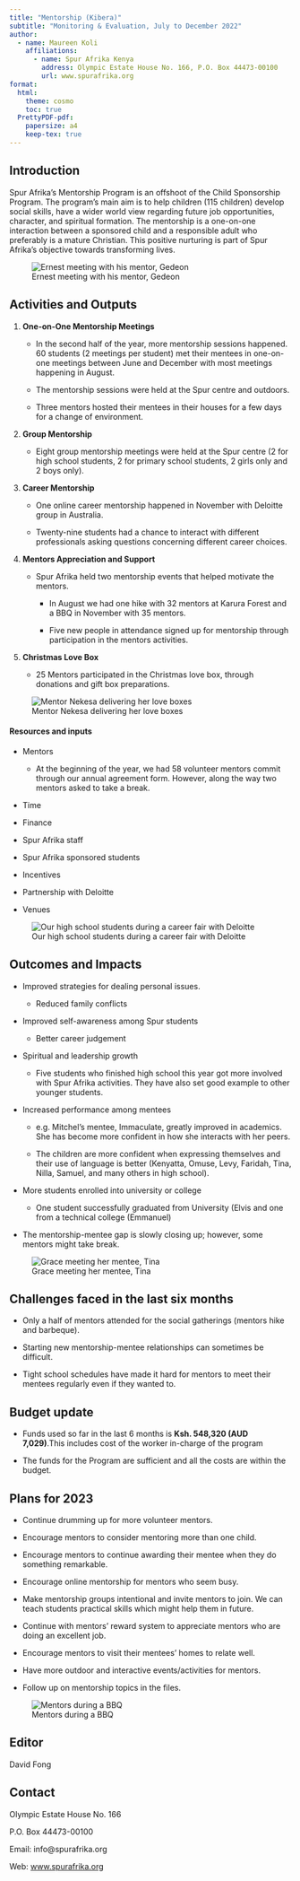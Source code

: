 ```yaml
---
title: "Mentorship (Kibera)"
subtitle: "Monitoring & Evaluation, July to December 2022"
author:
  - name: Maureen Koli
    affiliations:
      - name: Spur Afrika Kenya
        address: Olympic Estate House No. 166, P.O. Box 44473-00100
        url: www.spurafrika.org
format:
  html: 
    theme: cosmo
    toc: true
  PrettyPDF-pdf:
    papersize: a4
    keep-tex: true
---
```


```{=tex}
\fancypagestyle{myCoverStyle}{
  \fancyhf{}
  \renewcommand\headrulewidth{0pt}
  \fancyfoot[R]{\thepage}
  \fancyfoot[C]{\em{Cover picture : Mentors in a team-building activity}}
  \fancyfootoffset{3.5cm}
}
\thispagestyle{myCoverStyle}
% the default style is defined in _extensions/nrennie/PrettyPDF/PrettyPDF.tex
% and then set in _extensions/.../pagestyle.tex
% however, for the very first page we want to describe what is in the cover page
```
## Introduction

Spur Afrika’s Mentorship Program is an offshoot of the Child Sponsorship Program. The program’s main aim is to help children (115 children) develop social skills, have a wider world view regarding future job opportunities, character, and spiritual formation. The mentorship is a one-on-one interaction between a sponsored child and a responsible adult who preferably is a mature Christian. This positive nurturing is part of Spur Afrika’s objective towards transforming lives.

![Ernest meeting with his mentor, Gedeon](images/2022H2%20Mentorship%20session%201.jpg)

## Activities and Outputs

1.  **One-on-One Mentorship Meetings**

    -   In the second half of the year, more mentorship sessions happened. 60 students (2 meetings per student) met their mentees in one-on-one meetings between June and December with most meetings happening in August.

    -   The mentorship sessions were held at the Spur centre and outdoors.

    -   Three mentors hosted their mentees in their houses for a few days for a change of environment.

2.  **Group Mentorship**

    -   Eight group mentorship meetings were held at the Spur centre (2 for high school students, 2 for primary school students, 2 girls only and 2 boys only).

3.  **Career Mentorship**

    -   One online career mentorship happened in November with Deloitte group in Australia. 

    -   Twenty-nine students had a chance to interact with different professionals asking questions concerning different career choices.

4.  **Mentors Appreciation and Support**

    -   Spur Afrika held two mentorship events that helped motivate the mentors.

        -   In August we had one hike with 32 mentors at Karura Forest and a BBQ in November with 35 mentors. 

        -   Five new people in attendance signed up for mentorship through participation in the mentors activities.

5.  **Christmas Love Box**

    -   25 Mentors participated in the Christmas love box, through donations and gift box preparations.

![Mentor Nekesa delivering her love boxes](images/2022H2%20Mentorship%20love%20boxes.jpg)

#### Resources and inputs

-   Mentors

    -   At the beginning of the year, we had 58 volunteer mentors commit through our annual agreement form. However, along the way two mentors asked to take a break.

-   Time

-   Finance 

-   Spur Afrika staff 

-   Spur Afrika sponsored students

-   Incentives

-   Partnership with Deloitte

-   Venues

![Our high school students during a career fair with Deloitte](images/2022H2%20Mentorship%20Deloitte.jpg)

## Outcomes and Impacts

-   Improved strategies for dealing personal issues.

    -   Reduced family conflicts

-   Improved self-awareness among Spur students

    -   Better career judgement

-   Spiritual and leadership growth

    -   Five students who finished high school this year got more involved with Spur Afrika activities. They have also set good example to other younger students.

-   Increased performance among mentees

    -   e.g. Mitchel’s mentee, Immaculate, greatly improved in academics. She has become more confident in how she interacts with her peers.

    -   The children are more confident when expressing themselves and their use of language is better (Kenyatta, Omuse, Levy, Faridah, Tina, Nilla, Samuel, and many others in high school).

-   More students enrolled into university or college

    -   One student successfully graduated from University (Elvis and one from a technical college (Emmanuel) 

-   The mentorship-mentee gap is slowly closing up; however, some mentors might take break.

![Grace meeting her mentee, Tina](images/2022H2%20Mentorship%20session%202.jpg)

## Challenges faced in the last six months

-   Only a half of mentors attended for the social gatherings (mentors hike and barbeque).

-   Starting new mentorship-mentee relationships can sometimes be difficult.

<!-- -->

-   Tight school schedules have made it hard for mentors to meet their mentees regularly even if they wanted to.

## Budget update

-   Funds used so far in the last 6 months is **Ksh. 548,320 (AUD 7,029)**.This includes cost of the worker in-charge of the program

<!-- -->

-   The funds for the Program are sufficient and all the costs are within the budget.

## Plans for 2023

-   Continue drumming up for more volunteer mentors.

-   Encourage mentors to consider mentoring more than one child.

-   Encourage mentors to continue awarding their mentee when they do something remarkable.

-   Encourage online mentorship for mentors who seem busy.

-   Make mentorship groups intentional and invite mentors to join. We can teach students practical skills which might help them in future.

-   Continue with mentors’ reward system to appreciate mentors who are doing an excellent job.

-   Encourage mentors to visit their mentees’ homes to relate well.

-   Have more outdoor and interactive events/activities for mentors.

-   Follow up on mentorship topics in the files.

![Mentors during a BBQ](images/2022H2%20Mentorship%20BBQ.jpg)

## Editor

David Fong

## Contact

Olympic Estate House No. 166

P.O. Box 44473-00100

Email: info\@spurafrika.org

Web: [www.spurafrika.org](https://www.spurafrika.org)
